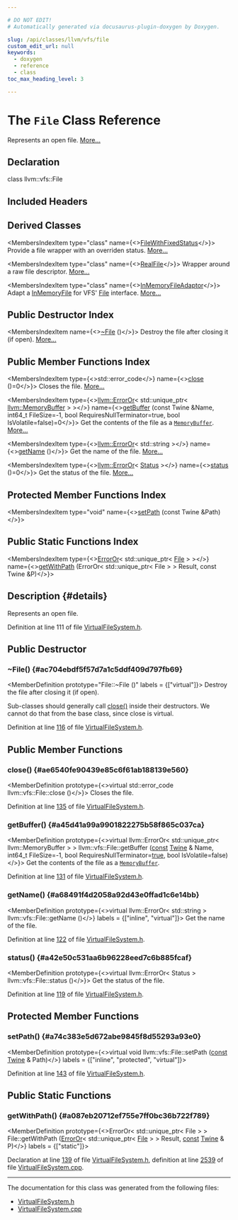 ```yaml
---

# DO NOT EDIT!
# Automatically generated via docusaurus-plugin-doxygen by Doxygen.

slug: /api/classes/llvm/vfs/file
custom_edit_url: null
keywords:
  - doxygen
  - reference
  - class
toc_max_heading_level: 3

---
```





# The `File` Class Reference

<DoxygenPage pluginConfig={pluginConfig}>

Represents an open file. <a href="#details">More...</a>

## Declaration

<CodeBlock>class llvm::vfs::File</CodeBlock>

## Included Headers

<IncludesList>
<IncludesListItem
  filePath="llvm/Support/VirtualFileSystem.h"
  permalink="/docs/api/files/include/include/llvm/include/llvm/support/virtualfilesystem-h"
  isLocal="true" />
</IncludesList>

## Derived Classes

<MembersIndex>

<MembersIndexItem
  type="class"
  name={<><a href="/docs/api/classes/anonymous-namespace-virtualfilesystem-cpp-/filewithfixedstatus">FileWithFixedStatus</a></>}>
Provide a file wrapper with an overriden status. <a href="/docs/api/classes/anonymous-namespace-virtualfilesystem-cpp-/filewithfixedstatus/#details">More...</a>
</MembersIndexItem>

<MembersIndexItem
  type="class"
  name={<><a href="/docs/api/classes/anonymous-namespace-virtualfilesystem-cpp-/realfile">RealFile</a></>}>
Wrapper around a raw file descriptor. <a href="/docs/api/classes/anonymous-namespace-virtualfilesystem-cpp-/realfile/#details">More...</a>
</MembersIndexItem>

<MembersIndexItem
  type="class"
  name={<><a href="/docs/api/classes/llvm/vfs/detail/anonymous-namespace-virtualfilesystem-cpp-/inmemoryfileadaptor">InMemoryFileAdaptor</a></>}>
Adapt a <a href="/docs/api/classes/llvm/vfs/detail/inmemoryfile">InMemoryFile</a> for VFS&#39; <a href="/docs/api/classes/llvm/vfs/file">File</a> interface. <a href="/docs/api/classes/llvm/vfs/detail/anonymous-namespace-virtualfilesystem-cpp-/inmemoryfileadaptor/#details">More...</a>
</MembersIndexItem>

</MembersIndex>

## Public Destructor Index

<MembersIndex>

<MembersIndexItem
  name={<><a href="#ac704ebdf5f57d7a1c5ddf409d797fb69">~File</a> ()</>}>
Destroy the file after closing it (if open). <a href="#ac704ebdf5f57d7a1c5ddf409d797fb69">More...</a>
</MembersIndexItem>

</MembersIndex>

## Public Member Functions Index

<MembersIndex>

<MembersIndexItem
  type={<>std::error&#95;code</>}
  name={<><a href="#ae6540fe90439e85c6f61ab188139e560">close</a> ()=0</>}>
Closes the file. <a href="#ae6540fe90439e85c6f61ab188139e560">More...</a>
</MembersIndexItem>

<MembersIndexItem
  type={<><a href="/docs/api/classes/llvm/erroror">llvm::ErrorOr</a>&lt; std::unique&#95;ptr&lt; <a href="/docs/api/classes/llvm/memorybuffer">llvm::MemoryBuffer</a> &gt; &gt;</>}
  name={<><a href="#a45d41a99a9901822275b58f865c037ca">getBuffer</a> (const Twine &amp;Name, int64&#95;t FileSize=-1, bool RequiresNullTerminator=true, bool IsVolatile=false)=0</>}>
Get the contents of the file as a <code><a href="/docs/api/classes/llvm/memorybuffer">MemoryBuffer</a></code>. <a href="#a45d41a99a9901822275b58f865c037ca">More...</a>
</MembersIndexItem>

<MembersIndexItem
  type={<><a href="/docs/api/classes/llvm/erroror">llvm::ErrorOr</a>&lt; std::string &gt;</>}
  name={<><a href="#a68491f4d2058a92d43e0ffad1c6e14bb">getName</a> ()</>}>
Get the name of the file. <a href="#a68491f4d2058a92d43e0ffad1c6e14bb">More...</a>
</MembersIndexItem>

<MembersIndexItem
  type={<><a href="/docs/api/classes/llvm/erroror">llvm::ErrorOr</a>&lt; <a href="/docs/api/classes/llvm/vfs/status">Status</a> &gt;</>}
  name={<><a href="#a42e50c531aa6b96228eed7c6b885fcaf">status</a> ()=0</>}>
Get the status of the file. <a href="#a42e50c531aa6b96228eed7c6b885fcaf">More...</a>
</MembersIndexItem>

</MembersIndex>

## Protected Member Functions Index

<MembersIndex>

<MembersIndexItem
  type="void"
  name={<><a href="#a74c383e5d672abe9845f8d55293a93e0">setPath</a> (const Twine &amp;Path)</>}>
</MembersIndexItem>

</MembersIndex>

## Public Static Functions Index

<MembersIndex>

<MembersIndexItem
  type={<><a href="/docs/api/classes/llvm/erroror">ErrorOr</a>&lt; std::unique&#95;ptr&lt; <a href="/docs/api/classes/llvm/vfs/file">File</a> &gt; &gt;</>}
  name={<><a href="#a087eb20712ef755e7ff0bc36b722f789">getWithPath</a> (ErrorOr&lt; std::unique&#95;ptr&lt; File &gt; &gt; Result, const Twine &amp;P)</>}>
</MembersIndexItem>

</MembersIndex>

## Description {#details}

Represents an open file.

Definition at line 111 of file <a href="/docs/api/files/include/include/llvm/include/llvm/support/virtualfilesystem-h">VirtualFileSystem.h</a>.

<SectionDefinition>

## Public Destructor

### ~File() {#ac704ebdf5f57d7a1c5ddf409d797fb69}

<MemberDefinition
  prototype="File::~File ()"
  labels = {["virtual"]}>
Destroy the file after closing it (if open).

Sub-classes should generally call <a href="#ae6540fe90439e85c6f61ab188139e560">close()</a> inside their destructors. We cannot do that from the base class, since close is virtual.

Definition at line <a href="/docs/api/files/include/include/llvm/include/llvm/support/virtualfilesystem-h/#l00116">116</a> of file <a href="/docs/api/files/include/include/llvm/include/llvm/support/virtualfilesystem-h">VirtualFileSystem.h</a>.
</MemberDefinition>

</SectionDefinition>

<SectionDefinition>

## Public Member Functions

### close() {#ae6540fe90439e85c6f61ab188139e560}

<MemberDefinition
  prototype={<>virtual std::error&#95;code llvm::vfs::File::close ()</>}>
Closes the file.

Definition at line <a href="/docs/api/files/include/include/llvm/include/llvm/support/virtualfilesystem-h/#l00135">135</a> of file <a href="/docs/api/files/include/include/llvm/include/llvm/support/virtualfilesystem-h">VirtualFileSystem.h</a>.
</MemberDefinition>

### getBuffer() {#a45d41a99a9901822275b58f865c037ca}

<MemberDefinition
  prototype={<>virtual llvm::ErrorOr&lt; std::unique&#95;ptr&lt; llvm::MemoryBuffer &gt; &gt; llvm::vfs::File::getBuffer (<a href="/docs/api/files/lib/lib/target/lib/target/aarch64/aarch64promoteconstant-cpp/#a90f8350fecae261c25be85d38b451bff">const</a> <a href="/docs/api/classes/llvm/twine">Twine</a> &amp; Name, int64&#95;t FileSize=-1, bool RequiresNullTerminator=<a href="/docs/api/files/lib/lib/analysis/basicaliasanalysis-cpp/#af6d5cafbdfc5313e65d990120021a3ec">true</a>, bool IsVolatile=false)</>}>
Get the contents of the file as a <code><a href="/docs/api/classes/llvm/memorybuffer">MemoryBuffer</a></code>.

Definition at line <a href="/docs/api/files/include/include/llvm/include/llvm/support/virtualfilesystem-h/#l00131">131</a> of file <a href="/docs/api/files/include/include/llvm/include/llvm/support/virtualfilesystem-h">VirtualFileSystem.h</a>.
</MemberDefinition>

### getName() {#a68491f4d2058a92d43e0ffad1c6e14bb}

<MemberDefinition
  prototype={<>virtual llvm::ErrorOr&lt; std::string &gt; llvm::vfs::File::getName ()</>}
  labels = {["inline", "virtual"]}>
Get the name of the file.

Definition at line <a href="/docs/api/files/include/include/llvm/include/llvm/support/virtualfilesystem-h/#l00122">122</a> of file <a href="/docs/api/files/include/include/llvm/include/llvm/support/virtualfilesystem-h">VirtualFileSystem.h</a>.
</MemberDefinition>

### status() {#a42e50c531aa6b96228eed7c6b885fcaf}

<MemberDefinition
  prototype={<>virtual llvm::ErrorOr&lt; Status &gt; llvm::vfs::File::status ()</>}>
Get the status of the file.

Definition at line <a href="/docs/api/files/include/include/llvm/include/llvm/support/virtualfilesystem-h/#l00119">119</a> of file <a href="/docs/api/files/include/include/llvm/include/llvm/support/virtualfilesystem-h">VirtualFileSystem.h</a>.
</MemberDefinition>

</SectionDefinition>

<SectionDefinition>

## Protected Member Functions

### setPath() {#a74c383e5d672abe9845f8d55293a93e0}

<MemberDefinition
  prototype={<>virtual void llvm::vfs::File::setPath (<a href="/docs/api/files/lib/lib/target/lib/target/aarch64/aarch64promoteconstant-cpp/#a90f8350fecae261c25be85d38b451bff">const</a> <a href="/docs/api/classes/llvm/twine">Twine</a> &amp; Path)</>}
  labels = {["inline", "protected", "virtual"]}>

Definition at line <a href="/docs/api/files/include/include/llvm/include/llvm/support/virtualfilesystem-h/#l00143">143</a> of file <a href="/docs/api/files/include/include/llvm/include/llvm/support/virtualfilesystem-h">VirtualFileSystem.h</a>.
</MemberDefinition>

</SectionDefinition>

<SectionDefinition>

## Public Static Functions

### getWithPath() {#a087eb20712ef755e7ff0bc36b722f789}

<MemberDefinition
  prototype={<>ErrorOr&lt; std::unique&#95;ptr&lt; File &gt; &gt; File::getWithPath (<a href="/docs/api/classes/llvm/erroror">ErrorOr</a>&lt; std::unique&#95;ptr&lt; <a href="/docs/api/classes/llvm/vfs/file">File</a> &gt; &gt; Result, <a href="/docs/api/files/lib/lib/target/lib/target/aarch64/aarch64promoteconstant-cpp/#a90f8350fecae261c25be85d38b451bff">const</a> <a href="/docs/api/classes/llvm/twine">Twine</a> &amp; P)</>}
  labels = {["static"]}>

Declaration at line <a href="/docs/api/files/include/include/llvm/include/llvm/support/virtualfilesystem-h/#l00139">139</a> of file <a href="/docs/api/files/include/include/llvm/include/llvm/support/virtualfilesystem-h">VirtualFileSystem.h</a>, definition at line <a href="/docs/api/files/lib/lib/support/virtualfilesystem-cpp/#l02539">2539</a> of file <a href="/docs/api/files/lib/lib/support/virtualfilesystem-cpp">VirtualFileSystem.cpp</a>.
</MemberDefinition>

</SectionDefinition>

<hr/>

The documentation for this class was generated from the following files:

<ul>
<li><a href="/docs/api/files/include/include/llvm/include/llvm/support/virtualfilesystem-h">VirtualFileSystem.h</a></li>
<li><a href="/docs/api/files/lib/lib/support/virtualfilesystem-cpp">VirtualFileSystem.cpp</a></li>
</ul>

</DoxygenPage>
